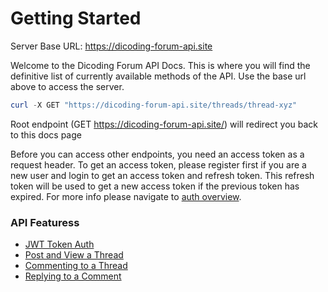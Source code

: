 # Getting Started

<Success>Server Base URL: https://dicoding-forum-api.site</Success>

Welcome to the Dicoding Forum API Docs. This is where you will find the
definitive list of currently available methods of the API. Use the base url
above to access the server.

```powershell title="Fetch thread detail (/threads/{threadId} endpoint) example"
curl -X GET "https://dicoding-forum-api.site/threads/thread-xyz"
```

<Info>Root endpoint (GET https://dicoding-forum-api.site/) will redirect you back to this docs page</Info>

Before you can access other endpoints, you need an access token as a request
header. To get an access token, please register first if you are a new user and
login to get an access token and refresh token. This refresh token will be used
to get a new access token if the previous token has expired. For more info
please navigate to [auth overview](api/auth/overview).

### API Featuress

- [JWT Token Auth](/api/auth/overview)
- [Post and View a Thread](/api/threads/post)
- [Commenting to a Thread](/api/threads/comments/post)
- [Replying to a Comment](/api/threads/comments/replies/post)
